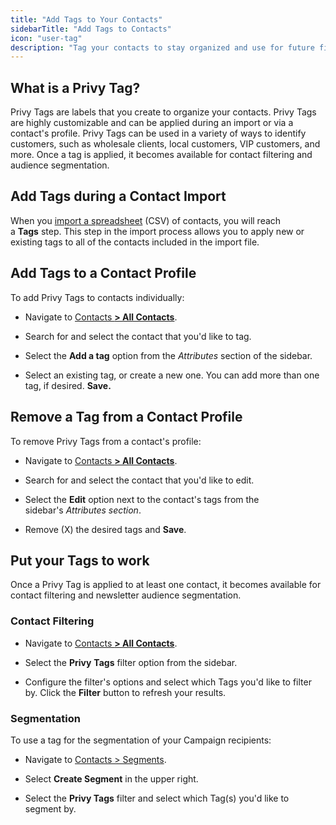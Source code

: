 ```yaml
---
title: "Add Tags to Your Contacts"
sidebarTitle: "Add Tags to Contacts"
icon: "user-tag"
description: "Tag your contacts to stay organized and use for future filtering and segmentation."
---
```


## What is a Privy Tag?

Privy Tags are labels that you create to organize your contacts. Privy Tags are highly customizable and can be applied during an import or via a contact's profile. Privy Tags can be used in a variety of ways to identify customers, such as wholesale clients, local customers, VIP customers, and more. Once a tag is applied, it becomes available for contact filtering and audience segmentation. 

## Add Tags during a Contact Import

When you [import a spreadsheet](https://s3.amazonaws.com/privy.com/support/example_privy_import.csv) (CSV) of contacts, you will reach a **Tags** step. This step in the import process allows you to apply new or existing tags to all of the contacts included in the import file. 



## Add Tags to a Contact Profile

To add Privy Tags to contacts individually:

* Navigate to [Contacts **> All Contacts**](https://dashboard.privy.com/contacts). 

* Search for and select the contact that you'd like to tag. 

* Select the **Add a tag** option from the *Attributes* section of the sidebar. 

* Select an existing tag, or create a new one. You can add more than one tag, if desired. **Save.**



## Remove a Tag from a Contact Profile

To remove Privy Tags from a contact's profile: 

* Navigate to [Contacts **> All Contacts**](https://dashboard.privy.com/contacts). 

* Search for and select the contact that you'd like to edit. 

* Select the **Edit** option next to the contact's tags from the sidebar's *Attributes section*. 

* Remove (X) the desired tags and **Save**. 



## Put your Tags to work

Once a Privy Tag is applied to at least one contact, it becomes available for contact filtering and newsletter audience segmentation. 

### Contact Filtering

* Navigate to [Contacts **> All Contacts**](https://dashboard.privy.com/contacts). 

* Select the **Privy** **Tags** filter option from the sidebar.

* Configure the filter's options and select which Tags you'd like to filter by. Click the **Filter** button to refresh your results.



### Segmentation

To use a tag for the segmentation of your Campaign recipients:

* Navigate to [Contacts > Segments](https://dashboard.privy.com/segments).

* Select **Create Segment** in the upper right.

* Select the **Privy Tags** filter and select which Tag(s) you'd like to segment by.
